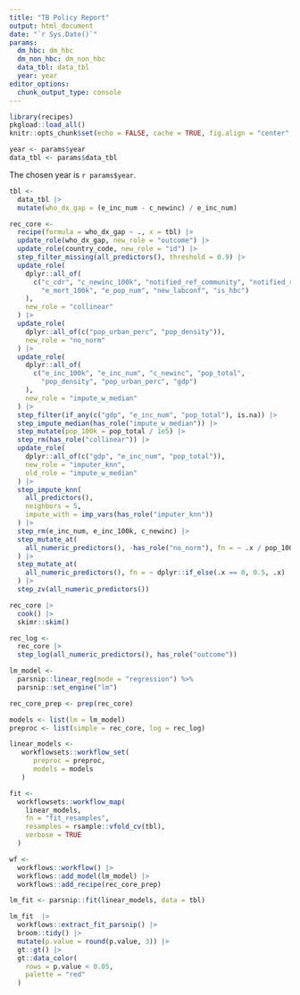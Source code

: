```yaml
---
title: "TB Policy Report"
output: html_document
date: "`r Sys.Date()`"
params:
  dm_hbc: dm_hbc
  dm_non_hbc: dm_non_hbc
  data_tbl: data_tbl
  year: year
editor_options: 
  chunk_output_type: console
---
```


```r
library(recipes)
pkgload::load_all()
knitr::opts_chunk$set(echo = FALSE, cache = TRUE, fig.align = "center", message = FALSE, warning = FALSE)
```


```r
year <- params$year
data_tbl <- params$data_tbl
```

The chosen year is `r params$year`.

```r
tbl <- 
  data_tbl |> 
  mutate(who_dx_gap = (e_inc_num - c_newinc) / e_inc_num) 
```


```r
rec_core <-
  recipe(formula = who_dx_gap ~ ., x = tbl) |>
  update_role(who_dx_gap, new_role = "outcome") |>
  update_role(country_code, new_role = "id") |>
  step_filter_missing(all_predictors(), threshold = 0.9) |> 
  update_role(
    dplyr::all_of(
      c("c_cdr", "c_newinc_100k", "notified_ref_community", "notified_ref",
        "e_mort_100k", "e_pop_num", "new_labconf", "is_hbc")
    ),  
    new_role = "collinear"
  ) |>
  update_role(
    dplyr::all_of(c("pop_urban_perc", "pop_density")), 
    new_role = "no_norm"
  ) |>
  update_role(
    dplyr::all_of(
      c("e_inc_100k", "e_inc_num", "c_newinc", "pop_total", 
        "pop_density", "pop_urban_perc", "gdp")
    ),  
    new_role = "impute_w_median"
  ) |>
  step_filter(if_any(c("gdp", "e_inc_num", "pop_total"), is.na)) |> 
  step_impute_median(has_role("impute_w_median")) |> 
  step_mutate(pop_100k = pop_total / 1e5) |> 
  step_rm(has_role("collinear")) |>
  update_role(
    dplyr::all_of(c("gdp", "e_inc_num", "pop_total")), 
    new_role = "imputer_knn",
    old_role = "impute_w_median"
  ) |> 
  step_impute_knn(
    all_predictors(),
    neighbors = 5,
    impute_with = imp_vars(has_role("imputer_knn"))
  ) |>
  step_rm(e_inc_num, e_inc_100k, c_newinc) |> 
  step_mutate_at(
    all_numeric_predictors(), -has_role("no_norm"), fn = ~ .x / pop_100k
  ) |>
  step_mutate_at(
    all_numeric_predictors(), fn = ~ dplyr::if_else(.x == 0, 0.5, .x)
  ) |> 
  step_zv(all_numeric_predictors()) 
```

```r
rec_core |> 
  cook() |> 
  skimr::skim()
```


```r
rec_log <- 
  rec_core |> 
  step_log(all_numeric_predictors(), has_role("outcome"))
```


```r
lm_model <-
  parsnip::linear_reg(mode = "regression") %>%
  parsnip::set_engine("lm")
```

```r
rec_core_prep <- prep(rec_core)
```

```r
models <- list(lm = lm_model)
preproc <- list(simple = rec_core, log = rec_log)
```


```r
linear_models <- 
   workflowsets::workflow_set(
      preproc = preproc,
      models = models
   )
```

```r
fit <- 
  workflowsets::workflow_map(
    linear_models, 
    fn = "fit_resamples", 
    resamples = rsample::vfold_cv(tbl),
    verbose = TRUE
  ) 
```


```r
wf <-
  workflows::workflow() |>
  workflows::add_model(lm_model) |>
  workflows::add_recipe(rec_core_prep) 
```

```r
lm_fit <- parsnip::fit(linear_models, data = tbl)
```

```r
lm_fit  |>
  workflows::extract_fit_parsnip() |>
  broom::tidy() |> 
  mutate(p.value = round(p.value, 3)) |> 
  gt::gt() |> 
  gt::data_color(
    rows = p.value < 0.05,
    palette = "red"
  )
```



